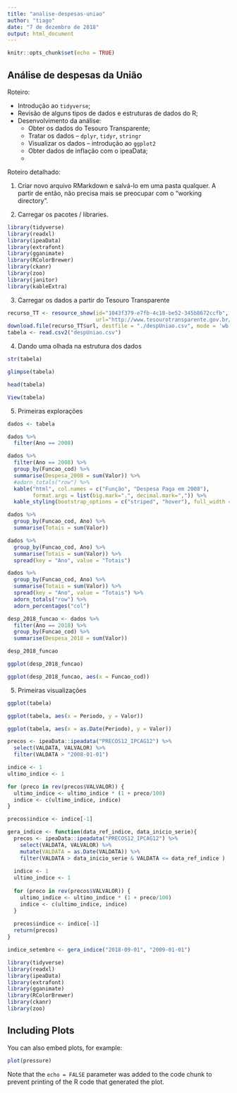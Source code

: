 ```yaml
---
title: "analise-despesas-uniao"
author: "tiago"
date: "7 de dezembro de 2018"
output: html_document
---
```


```r
knitr::opts_chunk$set(echo = TRUE)
```

## Análise de despesas da União

Roteiro:

* Introdução ao `tidyverse`;
* Revisão de alguns tipos de dados e estruturas de dados do R;
* Desenvolvimento da análise:
  * Obter os dados do Tesouro Transparente;
  * Tratar os dados -- `dplyr`, `tidyr`, `stringr`
  * Visualizar os dados -- introdução ao `ggplot2`
  * Obter dados de inflação com o ipeaData;
  * 

Roteiro detalhado:

1. Criar novo arquivo RMarkdown e salvá-lo em uma pasta qualquer. A partir de então, não precisa mais se preocupar com o "working directory".

2. Carregar os pacotes / libraries.

```r
library(tidyverse)
library(readxl)
library(ipeaData)
library(extrafont)
library(gganimate)
library(RColorBrewer)
library(ckanr)
library(zoo)
library(janitor)
library(kableExtra)
```

3. Carregar os dados a partir do Tesouro Transparente

```r
recurso_TT <- resource_show(id="1043f379-e7fb-4c18-be52-345b8672ccfb",
                            url="http://www.tesourotransparente.gov.br/ckan")
download.file(recurso_TT$url, destfile = "./despUniao.csv", mode = 'wb' )
tabela <- read.csv2("despUniao.csv")
```

4. Dando uma olhada na estrutura dos dados

```r
str(tabela)

glimpse(tabela)

head(tabela)

View(tabela)
```

5. Primeiras explorações

```r
dados <- tabela

dados %>%
  filter(Ano == 2008)
```

```r
dados %>%
  filter(Ano == 2008) %>%
  group_by(Funcao_cod) %>%
  summarise(Despesa_2008 = sum(Valor)) %>%
  #adorn_totals("row") %>%
  kable("html", col.names = c("Função", "Despesa Paga em 2008"), 
        format.args = list(big.mark=".", decimal.mark=",")) %>%
  kable_styling(bootstrap_options = c("striped", "hover"), full_width = F)
```

```r
dados %>%
  group_by(Funcao_cod, Ano) %>%
  summarise(Totais = sum(Valor))
```

```r
dados %>%
  group_by(Funcao_cod, Ano) %>%
  summarise(Totais = sum(Valor)) %>%
  spread(key = "Ano", value = "Totais")
```

```r
dados %>%
  group_by(Funcao_cod, Ano) %>%
  summarise(Totais = sum(Valor)) %>%
  spread(key = "Ano", value = "Totais") %>%
  adorn_totals("row") %>%
  adorn_percentages("col")
```

```r
desp_2018_funcao <- dados %>%
  filter(Ano == 2018) %>%
  group_by(Funcao_cod) %>%
  summarise(Despesa_2018 = sum(Valor))

desp_2018_funcao
```

```r
ggplot(desp_2018_funcao)
```

```r
ggplot(desp_2018_funcao, aes(x = Funcao_cod))
```



5. Primeiras visualizações


```r
ggplot(tabela)
```



```r
ggplot(tabela, aes(x = Periodo, y = Valor))
```

```r
ggplot(tabela, aes(x = as.Date(Periodo), y = Valor))
```


```r
precos <- ipeaData::ipeadata("PRECOS12_IPCAG12") %>%
  select(VALDATA, VALVALOR) %>%
  filter(VALDATA > "2008-01-01")

indice <- 1
ultimo_indice <- 1

for (preco in rev(precos$VALVALOR)) {
  ultimo_indice <- ultimo_indice * (1 + preco/100)
  indice <- c(ultimo_indice, indice)
}

precos$indice <- indice[-1]
```

```r
gera_indice <- function(data_ref_indice, data_inicio_serie){
  precos <- ipeaData::ipeadata("PRECOS12_IPCAG12") %>%
    select(VALDATA, VALVALOR) %>%
    mutate(VALDATA = as.Date(VALDATA)) %>%
    filter(VALDATA > data_inicio_serie & VALDATA <= data_ref_indice )
  
  indice <- 1
  ultimo_indice <- 1
  
  for (preco in rev(precos$VALVALOR)) {
    ultimo_indice <- ultimo_indice * (1 + preco/100)
    indice <- c(ultimo_indice, indice)
  }
  
  precos$indice <- indice[-1]  
  return(precos)
}

indice_setembro <- gera_indice("2018-09-01", "2009-01-01")
```




```r
library(tidyverse)
library(readxl)
library(ipeaData)
library(extrafont)
library(gganimate)
library(RColorBrewer)
library(ckanr)
library(zoo)
```

## Including Plots

You can also embed plots, for example:

```r
plot(pressure)
```

Note that the `echo = FALSE` parameter was added to the code chunk to prevent printing of the R code that generated the plot.
